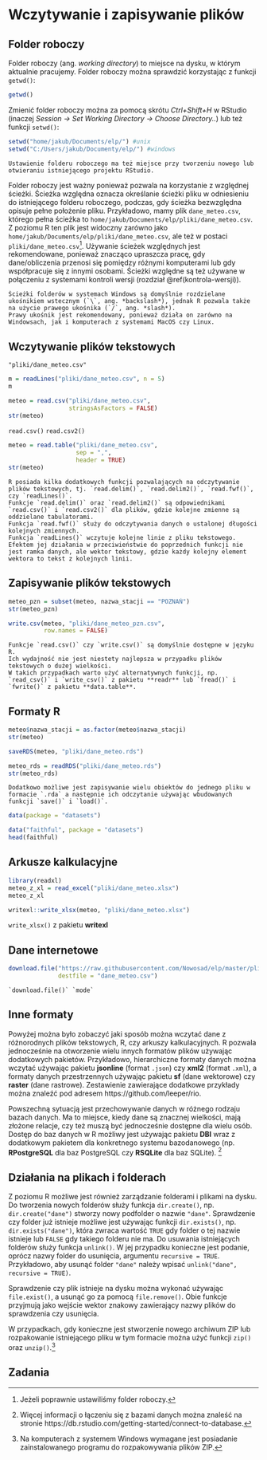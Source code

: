 # Wczytywanie i zapisywanie plików {#io}

<!-- A flat file can be a plain text file or a binary file. In the former case, the files usually contain one record per line -->
<!-- csv better than many! -->
<!-- folder roboczy -->

## Folder roboczy

Folder roboczy (ang. *working directory*) to miejsce na dysku, w którym aktualnie pracujemy.
Folder roboczy można sprawdzić korzystając z funkcji `getwd()`:

```r
getwd()
```

Zmienić folder roboczy można za pomocą skrótu *Ctrl+Shift+H* w RStudio (inaczej *Session -> Set Working Directory -> Choose Directory..*) lub też funkcji `setwd()`:

```r
setwd("home/jakub/Documents/elp/") #unix
setwd("C:/Users/jakub/Documenty/elp/") #windows
```

```block2
Ustawienie folderu roboczego ma też miejsce przy tworzeniu nowego lub otwieraniu istniejącego projektu RStudio.
```

Folder roboczy jest ważny ponieważ pozwala na korzystanie z względnej ścieżki.
Ścieżka względna oznacza określanie ścieżki pliku w odniesieniu do istniejącego folderu roboczego, podczas, gdy ścieżka bezwzględna opisuje pełne położenie pliku.
Przykładowo, mamy plik `dane_meteo.csv`, którego pełna ścieżka to `home/jakub/Documents/elp/pliki/dane_meteo.csv`.
Z poziomu R ten plik jest widoczny zarówno jako `home/jakub/Documents/elp/pliki/dane_meteo.csv`, ale też w postaci `pliki/dane_meteo.csv`^[Jeżeli poprawnie ustawiliśmy folder roboczy.].
Używanie ścieżek względnych jest rekomendowane, ponieważ znacząco upraszcza pracę, gdy dane/obliczenia przenosi się pomiędzy różnymi komputerami lub gdy współpracuje się z innymi osobami.
Ścieżki względne są też używane w połączeniu z systemami kontroli wersji (rozdział \@ref(kontrola-wersji)).

```block2
Ścieżki folderów w systemach Windows są domyślnie rozdzielane ukośnikiem wstecznym (`\`, ang. *backslash*), jednak R pozwala także na użycie prawego ukośnika (`/`, ang. *slash*).
Prawy ukośnik jest rekomendowany, ponieważ działa on zarówno na Windowsach, jak i komputerach z systemami MacOS czy Linux.
```

<!-- footnote with fs and here pacakges -->

## Wczytywanie plików tekstowych

`"pliki/dane_meteo.csv"`

```r
m = readLines("pliki/dane_meteo.csv", n = 5)
m
```

```r
meteo = read.csv("pliki/dane_meteo.csv", 
                 stringsAsFactors = FALSE)
str(meteo)
```

`read.csv()` `read.csv2()`

```r
meteo = read.table("pliki/dane_meteo.csv", 
                   sep = ",",
                   header = TRUE)
str(meteo)
```

```block2
R posiada kilka dodatkowych funkcji pozwalających na odczytywanie plików tekstowych, tj. `read.delim()`, `read.delim2()`, `read.fwf()`, czy `readLines()`.
Funkcje `read.delim()` oraz `read.delim2()` są odpowiednikami `read.csv()` i `read.csv2()` dla plików, gdzie kolejne zmienne są oddzielane tabulatorami.
Funkcja `read.fwf()` służy do odczytywania danych o ustalonej długości kolejnych zmiennych.
Funkcja `readLines()` wczytuje kolejne linie z pliku tekstowego.
Efektem jej działania w przeciwieństwie do poprzednich funkcji nie jest ramka danych, ale wektor tekstowy, gdzie każdy kolejny element wektora to tekst z kolejnych linii.
```

## Zapisywanie plików tekstowych

```r
meteo_pzn = subset(meteo, nazwa_stacji == "POZNAŃ")
str(meteo_pzn)
```

```r
write.csv(meteo, "pliki/dane_meteo_pzn.csv",
          row.names = FALSE)
```

```block2
Funkcje `read.csv()` czy `write.csv()` są domyślnie dostępne w języku R.
Ich wydajność nie jest niestety najlepsza w przypadku plików tekstowych o dużej wielkości.
W takich przypadkach warto użyć alternatywnych funkcji, np. `read_csv()` i `write_csv()` z pakietu **readr** lub `fread()` i `fwrite()` z pakietu **data.table**.
```

## Formaty R

<!-- info about binary -->

```r
meteo$nazwa_stacji = as.factor(meteo$nazwa_stacji)
str(meteo)
```

```r
saveRDS(meteo, "pliki/dane_meteo.rds")
```

```r
meteo_rds = readRDS("pliki/dane_meteo.rds")
str(meteo_rds)
```

```block2
Dodatkowo możliwe jest zapisywanie wielu obiektów do jednego pliku w formacie `.rda` a następnie ich odczytanie używając wbudowanych funkcji `save()` i `load()`.
```

```r
data(package = "datasets")
```

```r
data("faithful", package = "datasets")
head(faithful)
```

## Arkusze kalkulacyjne

```r
library(readxl)
meteo_z_xl = read_excel("pliki/dane_meteo.xlsx")
meteo_z_xl
```

```r
writexl::write_xlsx(meteo, "pliki/dane_meteo.xlsx")
```

`write_xlsx()` z pakietu **writexl**

## Dane internetowe

```r
download.file("https://raw.githubusercontent.com/Nowosad/elp/master/pliki/dane_meteo.csv", 
              destfile = "dane_meteo.csv")
```

```block2
`download.file()` `mode`
```

## Inne formaty

Powyżej można było zobaczyć jaki sposób można wczytać dane z różnorodnych plików tekstowych, R, czy arkuszy kalkulacyjnych.
R pozwala jednocześnie na otworzenie wielu innych formatów plików używając dodatkowych pakietów.
Przykładowo, hierarchiczne formaty danych można wczytać używając pakietu **jsonline** (format `.json`) czy **xml2** (format `.xml`), a formaty danych przestrzennych używając pakietu **sf** (dane wektorowe) czy **raster** (dane rastrowe).
Zestawienie zawierające dodatkowe przykłady można znaleźć pod adresem https://github.com/leeper/rio.

Powszechną sytuacją jest przechowywanie danych w różnego rodzaju bazach danych.
Ma to miejsce, kiedy dane są znacznej wielkości, mają złożone relacje, czy też muszą być jednocześnie dostępne dla wielu osób.
Dostęp do baz danych w R możliwy jest używając pakietu **DBI** wraz z dodatkowym pakietem dla konkretnego systemu bazodanowego (np. **RPostgreSQL** dla baz PostgreSQL czy **RSQLite** dla baz SQLite). ^[Więcej informacji o łączeniu się z bazami danych można znaleść na stronie https://db.rstudio.com/getting-started/connect-to-database.]

## Działania na plikach i folderach

Z poziomu R możliwe jest również zarządzanie folderami i plikami na dysku.
Do tworzenia nowych folderów służy funkcja `dir.create()`, np. `dir.create("dane")` stworzy nowy podfolder o nazwie `"dane"`.
Sprawdzenie czy folder już istnieje możliwe jest używając funkcji `dir.exists()`, np. `dir.exists("dane")`, która zwraca wartość `TRUE` gdy folder o tej nazwie istnieje lub `FALSE` gdy takiego folderu nie ma.
Do usuwania istniejących folderów służy funkcja `unlink()`.
W jej przypadku konieczne jest podanie, oprócz nazwy folder do usunięcia, argumentu `recursive = TRUE`.
Przykładowo, aby usunąć folder `"dane"` należy wpisać `unlink("dane", recursive = TRUE)`.

Sprawdzenie czy plik istnieje na dysku można wykonać używając `file.exist()`, a usunąć go za pomocą `file.remove()`.
Obie funkcje przyjmują jako wejście wektor znakowy zawierający nazwy plików do sprawdzenia czy usunięcia.

W przypadkach, gdy konieczne jest stworzenie nowego archiwum ZIP lub rozpakowanie istniejącego pliku w tym formacie można użyć funkcji `zip()` oraz `unzip()`.^[Na komputerach z systemem Windows wymagane jest posiadanie zainstalowanego programu do rozpakowywania plików ZIP.]

## Zadania

<!-- wczytaj jeden format, zapisz inny -->
<!-- automatycznie wczytaj dwa pliki -->
<!-- wczytaj, zamien, zapisz -->
<!-- napisz funkcje do zamiany -->
<!-- pobierz, zamien, zapisz, usun stary plik -->
